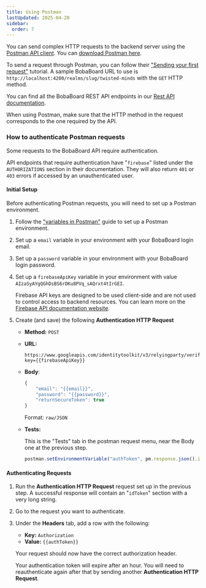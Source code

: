```yaml
---
title: Using Postman
lastUpdated: 2025-04-20
sidebar:
  order: 7
---
```



You can send complex HTTP requests to the backend server using the
[Postman API client](https://www.postman.com/product/api-client/). You can
[download Postman here](https://www.postman.com/downloads/).

To send a request through Postman, you can follow their
["Sending your first request"](https://learning.postman.com/docs/getting-started/sending-the-first-request/)
tutorial. A sample BobaBoard URL to use is
`http://localhost:4200/realms/slug/twisted-minds` with the `GET` HTTP method.

You can find all the BobaBoard REST API endpoints in our
[Rest API documentation](/docs/development/rest-api/).

<Aside type="note" title="Important">

When using Postman, make sure that the HTTP method in the request corresponds to
the one required by the API.

</Aside>

### How to authenticate Postman requests

Some requests to the BobaBoard API require authentication.

API endpoints that require authentication have "`firebase`" listed under the
`AUTHORIZATIONS` section in their documentation. They will also return `401` or
`403` errors if accessed by an unauthenticated user.

#### Initial Setup

Before authenticating Postman requests, you will need to set up a Postman
environment.

1. Follow the
   ["variables in Postman"](https://www.javatpoint.com/variables-in-postman)
   guide to set up a Postman environment.

2. Set up a `email` variable in your environment with your BobaBoard login
   email.

3. Set up a `password` variable in your environment with your BobaBoard login
   password.

4. Set up a `firebaseApiKey` variable in your environment with value
   `AIzaSyAYgQGhDsBS6rDKu8PVq_sAQrxt4tIrGEI`.

   <Aside type="note">

   Firebase API keys are designed to be used client-side and are not used to
   control access to backend resources. You can learn more on the
   [Firebase API documentation website](https://firebase.google.com/docs/projects/api-keys).

   </Aside>

5. Create (and save) the following **Authentication HTTP Request**

   - **Method:** `POST`
   - **URL:**
     ```
     https://www.googleapis.com/identitytoolkit/v3/relyingparty/verifyPassword?key={{firebaseApiKey}}
     ```
   - **Body**:

     ```javascript showLineNumbers
     {
         "email": "{{email}}",
         "password": "{{password}}",
         "returnSecureToken": true
     }
     ```

     Format: `raw/JSON`

   - **Tests:**

     This is the "Tests" tab in the postman request menu, near the Body one at
     the previous step.

     ```javascript showLineNumbers
     postman.setEnvironmentVariable("authToken", pm.response.json().idToken);
     ```

#### Authenticating Requests

1. Run the **Authentication HTTP Request** request set up in the previous step.
   A successful response will contain an "`idToken`" section with a very long
   string.

2. Go to the request you want to authenticate.

3. Under the **Headers** tab, add a row with the following:

   - **Key:** `Authorization`
   - **Value:** `{{authToken}}`

   Your request should now have the correct authorization header.

   <Aside type="tip" icon="star">

   Your authentication token will expire after an hour. You will need to
   reauthenticate again after that by sending another **Authentication HTTP
   Request**.

   </Aside>
